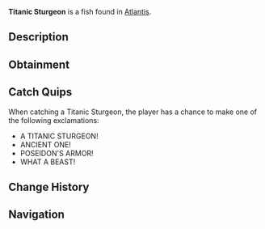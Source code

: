 {{FishInfobox
|image          = Titanic Sturgeon.png
|rarity         = Rare
|sea            = First Sea
|location       = [[Atlantis]]
|sublocation    = 
|sources        = Fishing Rod
|radar_location = 
|xp             = 450
|weather        = 
|time           = Night
|season         = 
|bait           = Seaweed
|base_weight    = 50
|base_value     = 900
|weight_range   = 25
|base_chance    = 12
|base_resil     = 40
}}
'''Titanic Sturgeon''' is a {{Rarity|Rare}} fish found in [[Atlantis]].

== Description ==
{{Description|An ancient species grown to impossible size in Poseidon's domain. Its armored scales could withstand the pressure of the deepest trenches.|Bestiary Entry}}

== Obtainment ==
{{Description|Patrols the deep waters of Poseidon's Pool.|Bestiary Hint}}
{{Fish Availability|
Atlantis/Poseidon Temple
|top_rods      = 
Trident Rod\146071.15\105887.68;
Leviathan's Fang Rod\145624.81\106977.65;
Free Spirit Rod\140640.75\101951.16;
Azure Of Lagoon\117291.55\84783.32;
Firefly Rod\114062.16\123839.86;
Brick Built Rod\89300\91834.75;
Duncan's Rod\89300\91834.75;
Zora's Rod\89300\91834.75;
Adventurer's Rod\101598.82\111472.4;
Fast Rod\106067.17\103676.04;
Candy Cane Rod\72385.01\86101.87;
Fungal Rod\90648.38\101415.18;
Antler Rod\80556.62\88933.4;
No-Life Rod\109813.68\81388.14;
Seraphic Rod\99287.92\74885.69;
Challenger's Rod\98816.87\74467.35;
Blazebringer Rod\98006.76\73964.06;
Ethereal Prism Rod\97884.93\74038.34;
Rod Of The Forgotten Fang\97814.03\73756.13;
Astralhook Rod\97285.16\74326.72;
Verdant Shear Rod\93643.75\70888.75;
Zeus Rod\93562.19\69746.65;
Rod Of The Exalted One\92584.5\67577.94;
Rod Of The Depths\90896.31\67123.61;
Depthseeker Rod\88593.65\66332.25;
Volcanic Rod\88082.13\62722.65;
Avalanche Rod\84946.41\60824.5;
Steady Rod\32271.06\23855.42
|recommended   = Trident Rod
}}

== Catch Quips ==
When catching a Titanic Sturgeon, the player has a chance to make one of the following exclamations:
* A TITANIC STURGEON!
* ANCIENT ONE!
* POSEIDON'S ARMOR!
* WHAT A BEAST!

== Change History ==
{{Change History|{{subst:Current Version}}}}

== Navigation ==
{{Fish Navbox|Atlantis}}